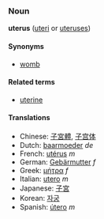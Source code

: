 ===Noun===
'''uterus''' ([[uteri]] or [[uteruses]])

====Synonyms====
*[[womb]]

====Related terms====
*[[uterine]]

====Translations====
*Chinese: [[子宮體]], [[子宫体]]
*Dutch: [[baarmoeder]] ''de''
*French: [[utérus]] ''m''
*German: [[Gebärmutter]] ''f''
*Greek: [[μήτρα]] ''f''
*Italian: [[utero]] ''m''
*Japanese: [[子宮]]
*Korean: [[자궁]]
*Spanish: [[útero]] ''m''
